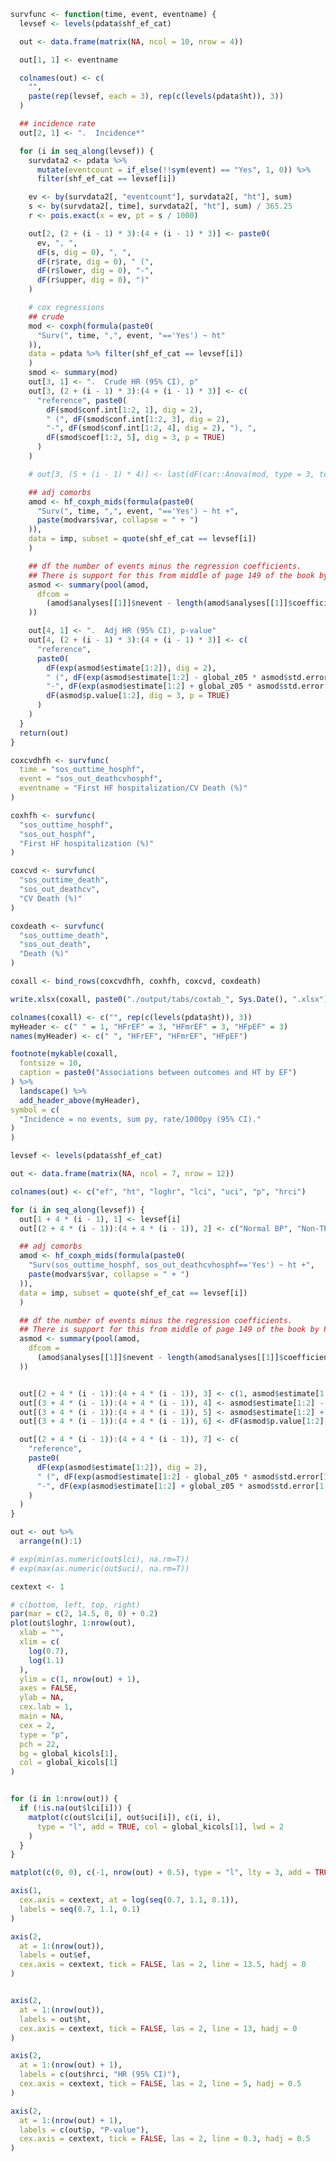 ```r
survfunc <- function(time, event, eventname) {
  levsef <- levels(pdata$shf_ef_cat)

  out <- data.frame(matrix(NA, ncol = 10, nrow = 4))

  out[1, 1] <- eventname

  colnames(out) <- c(
    "",
    paste(rep(levsef, each = 3), rep(c(levels(pdata$ht)), 3))
  )

  ## incidence rate
  out[2, 1] <- ".  Incidence*"

  for (i in seq_along(levsef)) {
    survdata2 <- pdata %>%
      mutate(eventcount = if_else(!!sym(event) == "Yes", 1, 0)) %>%
      filter(shf_ef_cat == levsef[i])

    ev <- by(survdata2[, "eventcount"], survdata2[, "ht"], sum)
    s <- by(survdata2[, time], survdata2[, "ht"], sum) / 365.25
    r <- pois.exact(x = ev, pt = s / 1000)

    out[2, (2 + (i - 1) * 3):(4 + (i - 1) * 3)] <- paste0(
      ev, ", ",
      dF(s, dig = 0), ", ",
      dF(r$rate, dig = 0), " (",
      dF(r$lower, dig = 0), "-",
      dF(r$upper, dig = 0), ")"
    )

    # cox regressions
    ## crude
    mod <- coxph(formula(paste0(
      "Surv(", time, ",", event, "=='Yes') ~ ht"
    )),
    data = pdata %>% filter(shf_ef_cat == levsef[i])
    )
    smod <- summary(mod)
    out[3, 1] <- ".  Crude HR (95% CI), p"
    out[3, (2 + (i - 1) * 3):(4 + (i - 1) * 3)] <- c(
      "reference", paste0(
        dF(smod$conf.int[1:2, 1], dig = 2),
        " (", dF(smod$conf.int[1:2, 3], dig = 2),
        "-", dF(smod$conf.int[1:2, 4], dig = 2), "), ",
        dF(smod$coef[1:2, 5], dig = 3, p = TRUE)
      )
    )

    # out[3, (5 + (i - 1) * 4)] <- last(dF(car::Anova(mod, type = 3, test.statistic = "Wald")$`Pr(>Chisq)`, dig = 3, p = T))

    ## adj comorbs
    amod <- hf_coxph_mids(formula(paste0(
      "Surv(", time, ",", event, "=='Yes') ~ ht +",
      paste(modvars$var, collapse = " + ")
    )),
    data = imp, subset = quote(shf_ef_cat == levsef[i])
    )

    ## df the number of events minus the regression coefficients.
    ## There is support for this from middle of page 149 of the book by Parmer & Machin (ISBN 0471936405)
    asmod <- summary(pool(amod,
      dfcom =
        (amod$analyses[[1]]$nevent - length(amod$analyses[[1]]$coefficients))
    ))

    out[4, 1] <- ".  Adj HR (95% CI), p-value"
    out[4, (2 + (i - 1) * 3):(4 + (i - 1) * 3)] <- c(
      "reference",
      paste0(
        dF(exp(asmod$estimate[1:2]), dig = 2),
        " (", dF(exp(asmod$estimate[1:2] - global_z05 * asmod$std.error[1:2]), dig = 2),
        "-", dF(exp(asmod$estimate[1:2] + global_z05 * asmod$std.error[1:2]), dig = 2), "), ",
        dF(asmod$p.value[1:2], dig = 3, p = TRUE)
      )
    )
  }
  return(out)
}
```

```r
coxcvdhfh <- survfunc(
  time = "sos_outtime_hosphf",
  event = "sos_out_deathcvhosphf",
  eventname = "First HF hospitalization/CV Death (%)"
)

coxhfh <- survfunc(
  "sos_outtime_hosphf",
  "sos_out_hosphf",
  "First HF hospitalization (%)"
)

coxcvd <- survfunc(
  "sos_outtime_death",
  "sos_out_deathcv",
  "CV Death (%)"
)

coxdeath <- survfunc(
  "sos_outtime_death",
  "sos_out_death",
  "Death (%)"
)

coxall <- bind_rows(coxcvdhfh, coxhfh, coxcvd, coxdeath)

write.xlsx(coxall, paste0("./output/tabs/coxtab_", Sys.Date(), ".xlsx"), rowNames = FALSE)

colnames(coxall) <- c("", rep(c(levels(pdata$ht)), 3))
myHeader <- c(" " = 1, "HFrEF" = 3, "HFmrEF" = 3, "HFpEF" = 3)
names(myHeader) <- c(" ", "HFrEF", "HFmrEF", "HFpEF")

footnote(mykable(coxall,
  fontsize = 10,
  caption = paste0("Associations between outcomes and HT by EF")
) %>%
  landscape() %>%
  add_header_above(myHeader),
symbol = c(
  "Incidence = no events, sum py, rate/1000py (95% CI)."
)
)
```

```r

levsef <- levels(pdata$shf_ef_cat)

out <- data.frame(matrix(NA, ncol = 7, nrow = 12))

colnames(out) <- c("ef", "ht", "loghr", "lci", "uci", "p", "hrci")

for (i in seq_along(levsef)) {
  out[1 + 4 * (i - 1), 1] <- levsef[i]
  out[(2 + 4 * (i - 1)):(4 + 4 * (i - 1)), 2] <- c("Normal BP", "Non-TRH", "aTRH")

  ## adj comorbs
  amod <- hf_coxph_mids(formula(paste0(
    "Surv(sos_outtime_hosphf, sos_out_deathcvhosphf=='Yes') ~ ht +",
    paste(modvars$var, collapse = " + ")
  )),
  data = imp, subset = quote(shf_ef_cat == levsef[i])
  )

  ## df the number of events minus the regression coefficients.
  ## There is support for this from middle of page 149 of the book by Parmer & Machin (ISBN 0471936405)
  asmod <- summary(pool(amod,
    dfcom =
      (amod$analyses[[1]]$nevent - length(amod$analyses[[1]]$coefficients))
  ))


  out[(2 + 4 * (i - 1)):(4 + 4 * (i - 1)), 3] <- c(1, asmod$estimate[1:2])
  out[(3 + 4 * (i - 1)):(4 + 4 * (i - 1)), 4] <- asmod$estimate[1:2] - global_z05 * asmod$std.error[1:2]
  out[(3 + 4 * (i - 1)):(4 + 4 * (i - 1)), 5] <- asmod$estimate[1:2] + global_z05 * asmod$std.error[1:2]
  out[(3 + 4 * (i - 1)):(4 + 4 * (i - 1)), 6] <- dF(asmod$p.value[1:2], dig = 3, p = TRUE)

  out[(2 + 4 * (i - 1)):(4 + 4 * (i - 1)), 7] <- c(
    "reference",
    paste0(
      dF(exp(asmod$estimate[1:2]), dig = 2),
      " (", dF(exp(asmod$estimate[1:2] - global_z05 * asmod$std.error[1:2]), dig = 2),
      "-", dF(exp(asmod$estimate[1:2] + global_z05 * asmod$std.error[1:2]), dig = 2), ")"
    )
  )
}

out <- out %>%
  arrange(n():1)

# exp(min(as.numeric(out$lci), na.rm=T))
# exp(max(as.numeric(out$uci), na.rm=T))

cextext <- 1

# c(bottom, left, top, right)
par(mar = c(2, 14.5, 0, 0) + 0.2)
plot(out$loghr, 1:nrow(out),
  xlab = "",
  xlim = c(
    log(0.7),
    log(1.1)
  ),
  ylim = c(1, nrow(out) + 1),
  axes = FALSE,
  ylab = NA,
  cex.lab = 1,
  main = NA,
  cex = 2,
  type = "p",
  pch = 22,
  bg = global_kicols[1],
  col = global_kicols[1]
)


for (i in 1:nrow(out)) {
  if (!is.na(out$lci[i])) {
    matplot(c(out$lci[i], out$uci[i]), c(i, i),
      type = "l", add = TRUE, col = global_kicols[1], lwd = 2
    )
  }
}

matplot(c(0, 0), c(-1, nrow(out) + 0.5), type = "l", lty = 3, add = TRUE, col = "black")

axis(1,
  cex.axis = cextext, at = log(seq(0.7, 1.1, 0.1)),
  labels = seq(0.7, 1.1, 0.1)
)

axis(2,
  at = 1:(nrow(out)),
  labels = out$ef,
  cex.axis = cextext, tick = FALSE, las = 2, line = 13.5, hadj = 0
)


axis(2,
  at = 1:(nrow(out)),
  labels = out$ht,
  cex.axis = cextext, tick = FALSE, las = 2, line = 13, hadj = 0
)

axis(2,
  at = 1:(nrow(out) + 1),
  labels = c(out$hrci, "HR (95% CI)"),
  cex.axis = cextext, tick = FALSE, las = 2, line = 5, hadj = 0.5
)

axis(2,
  at = 1:(nrow(out) + 1),
  labels = c(out$p, "P-value"),
  cex.axis = cextext, tick = FALSE, las = 2, line = 0.3, hadj = 0.5
)
```
